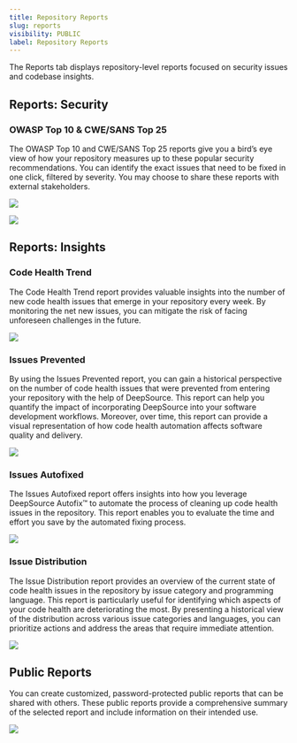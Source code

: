 ```yaml
---
title: Repository Reports
slug: reports
visibility: PUBLIC
label: Repository Reports
---
```

The Reports tab displays repository-level reports focused on security issues and codebase insights.

## Reports: Security

### OWASP Top 10 & CWE/SANS Top 25

The OWASP Top 10 and CWE/SANS Top 25 reports give you a bird’s eye view of how your repository measures up to these popular security recommendations. You can identify the exact issues that need to be fixed in one click, filtered by severity. You may choose to share these reports with external stakeholders.

![](https://files.readme.io/a59ae1a-owasp-repo.png)

![](https://files.readme.io/c63c639-SANS-repo.png)

## Reports: Insights

### Code Health Trend

The Code Health Trend report provides valuable insights into the number of new code health issues that emerge in your repository every week. By monitoring the net new issues, you can mitigate the risk of facing unforeseen challenges in the future.

![](https://files.readme.io/7d1396a-CHT-repo.png)

### Issues Prevented

By using the Issues Prevented report, you can gain a historical perspective on the number of code health issues that were prevented from entering your repository with the help of DeepSource. This report can help you quantify the impact of incorporating DeepSource into your software development workflows. Moreover, over time, this report can provide a visual representation of how code health automation affects software quality and delivery.

![](https://files.readme.io/10c80ec-issues_prevented_-_repo.png)

### Issues Autofixed

The Issues Autofixed report offers insights into how you leverage DeepSource Autofix™️ to automate the process of cleaning up code health issues in the repository. This report enables you to evaluate the time and effort you save by the automated fixing process.

![](https://files.readme.io/5f90327-issues_autofixed_-_repo.png)

### Issue Distribution

The Issue Distribution report provides an overview of the current state of code health issues in the repository by issue category and programming language. This report is particularly useful for identifying which aspects of your code health are deteriorating the most. By presenting a historical view of the distribution across various issue categories and languages, you can prioritize actions and address the areas that require immediate attention.

![](https://files.readme.io/03fe6c6-issue_distribution_-_repo.png)

## Public Reports

You can create customized, password-protected public reports that can be shared with others. These public reports provide a comprehensive summary of the selected report and include information on their intended use.

![](https://files.readme.io/d7e77b0-public_reports_-_repo.png)
